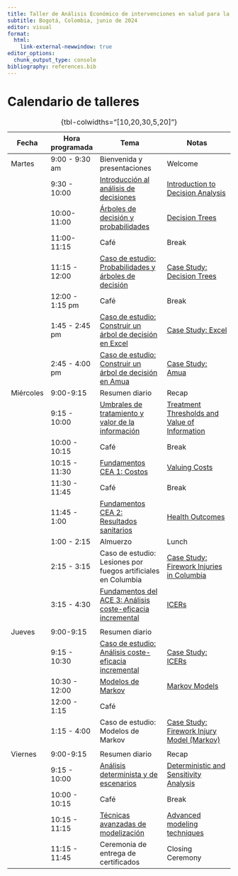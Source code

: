 ```yaml
---
title: Taller de Análisis Económico de intervenciones en salud para la toma de decisiones
subtitle: Bogotá, Colombia, junio de 2024
editor: visual
format: 
  html:
    link-external-newwindow: true
editor_options: 
  chunk_output_type: console
bibliography: references.bib
---
```


# Calendario de talleres

| Fecha     | Hora programada | Tema                                                                                                    | Notas                                                                                                                          |
|-----------|-----------------|---------------------------------------------------------------------------------------------------------|--------------------------------------------------------------------------------------------------------------------------------|
| Martes    | 9:00 - 9:30 am  | Bienvenida y presentaciones                                                                             | Welcome                                                                                                                        |
|           | 9:30 - 10:00    | [Introducción al análisis de decisiones](lectures/ESP_lec_1a.introduction-to-decision-analysis.qmd)     | [Introduction to Decision Analysis](lectures/lec_1a.introduction-to-decision-analysis.qmd "Introduction to Decision Analysis") |
|           | 10:00-11:00     | [Árboles de decisión y probabilidades](lectures/ESP_lec_2.decision-trees-and-probabilities.qmd)         | [Decision Trees](lectures/lec_2.decision-trees-and-probabilities.qmd "Decision Trees and Probabilities")                       |
|           | 11:00-11:15     | Café                                                                                                    | Break                                                                                                                          |
|           | 11:15 - 12:00   | [Caso de estudio: Probabilidades y árboles de decisión](case-studies/ESP_cs_prob-decision.html)         | [Case Study: Decision Trees](case-studies/cs_prob-decision.html)                                                               |
|           | 12:00 - 1:15 pm | Café                                                                                                    | Break                                                                                                                          |
|           | 1:45 - 2:45 pm  | [Caso de estudio: Construir un árbol de decisión en Excel](case-studies/ESP_cs_decision-tree-excel.qmd) | [Case Study: Excel](case-studies/cs_decision-tree-excel.qmd)                                                                   |
|           | 2:45 - 4:00 pm  | [Caso de estudio: Construir un árbol de decisión en Amua](case-studies/ESP_cs_decision-tree-amua.qmd)   | [Case Study: Amua](case-studies/cs_decision-tree-amua.qmd)                                                                     |
| Miércoles | 9:00-9:15       | Resumen diario                                                                                          | Recap                                                                                                                          |
|           | 9:15 - 10:00    | [Umbrales de tratamiento y valor de la información](lectures/ESP_lec_4a.trt-thresholds-voi)             | [Treatment Thresholds and Value of Information](lectures/lec_4a.trt-thresholds-voi)                                            |
|           | 10:00 - 10:15   | Café                                                                                                    | Break                                                                                                                          |
|           | 10:15 - 11:30   | [Fundamentos CEA 1: Costos](lectures/ESP_lec_5a.cea-fundamentals1.qmd)                                  | [Valuing Costs](lectures/lec_5a.cea-fundamentals1.qmd "Costs")                                                                 |
|           | 11:30 - 11:45   | Café                                                                                                    | Break                                                                                                                          |
|           | 11:45 - 1:00    | [Fundamentos CEA 2: Resultados sanitarios](lectures/ESP_lec_5b.cea-fundamentals2.qmd)                   | [Health Outcomes](lectures/lec_5b.cea-fundamentals2.qmd "Health outcomes")                                                     |
|           | 1:00 - 2:15     | Almuerzo                                                                                                | Lunch                                                                                                                          |
|           | 2:15 - 3:15     | Caso de estudio: Lesiones por fuegos artificiales en Columbia                                           | [Case Study: Firework Injuries in Columbia](case-studies/cs_injury-decision-tree.qmd)                                          |
|           | 3:15 - 4:30     | [Fundamentos del ACE 3: Análisis coste-eficacia incremental](lectures/ESP_lec_6.ICERs.qmd)              | [ICERs](lectures/lec_6.ICERs.qmd "Incremental CEA")                                                                            |
|           |                 |                                                                                                         |                                                                                                                                |
| Jueves    | 9:00-9:15       | Resumen diario                                                                                          |                                                                                                                                |
|           | 9:15 - 10:30    | [Caso de estudio: Análisis coste-eficacia incremental](case-studies/ESP_cs_icer.html)                   | [Case Study: ICERs](case-studies/cs_icer.qmd)                                                                                  |
|           | 10:30 - 12:00   | [Modelos de Markov](lectures/ESP_lec_7.MarkovModels1.qmd)                                               | [Markov Models](lectures/lec_7.MarkovModels1.qmd)                                                                              |
|           | 12:00 - 1:15    | Café                                                                                                    |                                                                                                                                |
|           | 1:15 - 4:00     | Caso de estudio: Modelos de Markov                                                                      | [Case Study: Firework Injury Model (Markov)](case-studies/cs_injury-markov.qmd)                                                |
|           |                 |                                                                                                         |                                                                                                                                |
| Viernes   | 9:00-9:15       | Resumen diario                                                                                          | Recap                                                                                                                          |
|           | 9:15 - 10:00    | [Análisis determinista y de escenarios](lectures/ESP_lec_sensitivity.qmd)                               | [Deterministic and Sensitivity Analysis](lectures/lec_sensitivity.qmd)                                                         |
|           | 10:00 - 10:15   | Café                                                                                                    | Break                                                                                                                          |
|           | 10:15 - 11:15   | [Técnicas avanzadas de modelización](lectures/lec_advanced-modeling-techniques.qmd)                     | [Advanced modeling techniques](lectures/lec_advanced-modeling-techniques.qmd)                                                  |
|           | 11:15 - 11:45   | Ceremonia de entrega de certificados                                                                    | Closing Ceremony                                                                                                               |

: {tbl-colwidths="\[10,20,30,5,20\]"}

